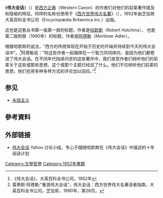 《'''伟大会话'''》（''{{lang-en|The Great Conversation}}''）是[[西方正典|西方正典]]（Western Canon）的作者们对他们的前辈著作提及和隐喻的特征。同样的名称也使用于《[[西方世界伟大名著|西方世界伟大名著]]》（''{{lang|en|Great Books of the Western World}}''），1952年由芝加哥大英百科全书公司（Encyclopædia Britannica Inc.）出版。

这也是这套丛书第一版第一册的标题，作者是[[羅伯特·梅納德·哈欽斯|哈欽斯]]（Robert Hutchins）， 也是第二版附册（1990年）的标题，作者是[[莫蒂默·阿德勒|阿德勒]]（Mortimer Adler）。

根据哈欽斯的说法，“西方的传统体现在开始于历史的开端并持续到今天的伟大会话中”。<ref>《伟大会话》，大英百科全书公司，1952年</ref>阿德勒说：“将这些作者一起捆绑在一个智力共同体内，是因为他们都卷进了伟大会话。在不同年代陆续问世的这些著作中，我们发现作者们倾听他们的前辈关于这些或那些思想、这个或那个主题已经说了什么。他们不仅倾听他们前辈的思想，他们也用多种多样方式的评论加以回应。”<ref>莫蒂默·阿德勒:“重游伟大会话”，伟大会话：西方世界伟大名著读者指南，大英百科全书公司，芝加哥，1990年，第28页。</ref> 

== 参见 ==
*[[永恒主义|永恒主义]]

== 參考資料 ==
{{reflist}}

== 外部链接 ==
* [http://groups.yahoo.com/group/greatconversation/ 伟大会话] {{Wayback|url=http://groups.yahoo.com/group/greatconversation/ |date=20050329020233 }}Yahoo 讨论小组，专心于跟随哈欽斯在《伟大会话》中描述的十年阅读计划 

[[Category:文學哲學|Category:文學哲學]]
[[Category:1952年書籍|Category:1952年書籍]]